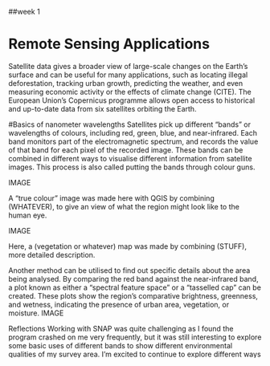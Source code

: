 ##week 1

# Remote Sensing Applications
Satellite data gives a broader view of large-scale changes on the Earth's surface and can be useful for many applications, such as locating illegal deforestation, tracking urban growth, predicting the weather, and even measuring economic activity or the effects of climate change (CITE). The European Union's Copernicus programme allows open access to historical and up-to-date data from six satellites orbiting the Earth. 


#Basics of nanometer wavelengths
Satellites pick up different "bands" or wavelengths of colours, including red, green, blue, and near-infrared. Each band monitors part of the electromagnetic spectrum, and records the value of that band for each pixel of the recorded image. These bands can be combined in different ways to visualise different information from satellite images. This process is also called putting the bands through colour guns. 

IMAGE

A "true colour" image was made here with QGIS by combining (WHATEVER), to give an view of what the region might look like to the human eye. 

IMAGE

Here, a (vegetation or whatever) map was made by combining (STUFF), more detailed description.

Another method can be utilised to find out specific details about the area being analysed. By comparing the red band against the near-infrared band, a plot known as either a "spectral feature space" or a "tasselled cap" can be created. These plots show the region's comparative brightness, greenness, and wetness, indicating the presence of urban area, vegetation, or moisture.
IMAGE

Reflections
Working with SNAP was quite challenging as I found the program crashed on me very frequently, but it was still interesting to explore some basic uses of different bands to show different environmental qualities of my survey area. I'm excited to continue to explore different ways of exploring satellite data to extract more knowledge, and thinking of more purposes for the implementation of these processes.
